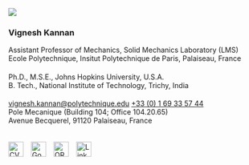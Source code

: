 :::{.team-card}
![](resources/images/headshots/kannan.jpg)

:::{.team-info}

### Vignesh Kannan
<span class="smallfont">
Assistant Professor of Mechanics, Solid Mechanics Laboratory (LMS) <br>
Ecole Polytechnique, Insitut Polytechnique de Paris, Palaiseau, France
</span>

####
<span class="smallfont">
Ph.D., M.S.E., Johns Hopkins University, U.S.A. <br>
B. Tech., National Institute of Technology, Trichy, India
</span>

####
<span class="smallfont"><i class="fas fa-envelope"></i> 
<a href="mailto:vignesh.kannan@polytechnique.edu">vignesh.kannan@polytechnique.edu</a>
</span>
<span class="smallfont"><i class="fas fa-phone"></i> 
<a href="tel:+33169335744">+33 (0) 1 69 33 57 44</a>
</span> <br>
<i class="fas fa-map-marker-alt"></i><span class="smallfont"> 
Pole Mecanique (Building 104; Office 104.20.65) <br>
Avenue Becquerel, 91120 Palaiseau, France
</span>

####
<!-- Footer with links -->
<div style="display: flex; justify-content: left; gap: 15px; margin-top: 10px;">
  <!-- CV -->
  <a href="resources/team-data/vignesh-kannan/cv/Kannan_CV_full.pdf" target="_blank" title="CV">
    <img src="resources/images/logos/cv.png" alt="CV" style="width: 30px; height: auto; object-fit: contain">
  </a>

  <!-- Google Scholar -->
  <a href="https://scholar.google.com/citations?user=ntDAO2oAAAAJ&hl=en" target="_blank" title="Google Scholar">
    <img src="resources/images/logos/google-scholar.svg" alt="Google Scholar" style="width: 30px; height: auto; object-fit: contain">
  </a>

  <!-- ORCID -->
  <a href="https://orcid.org/0000-0003-2654-2644" target="_blank" title="ORCID">
    <img src="resources/images/logos/orcid.svg" alt="ORCID" style="width: 30px; height: auto; object-fit: contain">
  </a>

  <!-- LinkedIn -->
  <a href="https://www.linkedin.com/in/vignesh-kannan-a418301a" target="_blank" title="LinkeIn">
    <img src="resources/images/logos/linkedin.png" alt="LinkedIn" style="width: 30px; height: auto; object-fit: contain">
  </a>
</div>

:::
:::